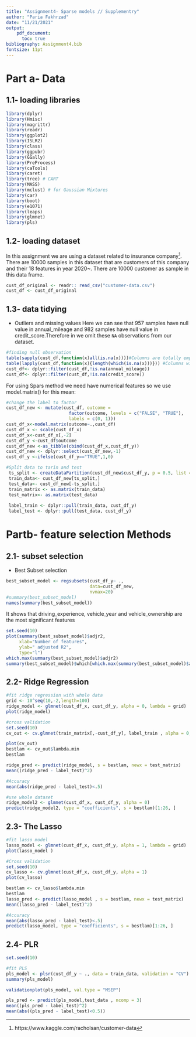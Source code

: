 ---
title: "Assignment4- Sparse models // Supplementry"
author: "Paria Fakhrzad"
date: "11/21/2021"
output: 
    pdf_document:
      toc: true
bibliography: Assignment4.bib
fontsize: 11pt
---

# Part a- Data
## 1.1- loading libraries
```{r setup, set.seed(1) , warning=FALSE, message=FALSE}
library(dplyr)
library(Hmisc)
library(magrittr)
library(readr)
library(ggplot2)
library(ISLR2)
library(class)
library(ggpubr)
library(GGally)
library(PreProcess)
library(caTools)
library(caret)
library(tree) # CART 
library(MASS)
library(mclust) # for Gaussian Mixtures
library(car)
library(boot)
library(e1071)
library(leaps)
library(glmnet)
library(pls)
```

## 1.2- loading dataset
In this assignment we are using a dataset related to insurance company^[https://www.kaggle.com/racholsan/customer-data].
There are 10000 samples in this dataset that are customers of this company and their 18 features in year 2020~\cite{data}. There are 10000 customer as sample in this data frame.
```{r message=FALSE, warning=FALSE}
cust_df_original <- readr:: read_csv("customer-data.csv")
cust_df <- cust_df_original
```

## 1.3- data tidying

 * Outliers and missing values 
 Here we can see that 957 samples have null value in annual_mileage and 982 samples have null value in credit_score.Therefore in we omit these `NA` observations from our dataset.
```{r warning=FALSE, message=FALSE, eval=FALSE}
#finding null observation
table(sapply(cust_df,function(x)all(is.na(x))))#Columns are totally empty
table(lapply(cust_df,function(x){length(which(is.na(x)))})) #Columns with NA
cust_df<- dplyr::filter(cust_df,!is.na(annual_mileage))
cust_df<- dplyr::filter(cust_df,!is.na(credit_score))
```

For using Spars method we need have numerical features so we use model.matrix() for this mean:
```{r}
#change the label to factor
cust_df_new <- mutate(cust_df, outcome = 
                        factor(outcome, levels = c("FALSE", "TRUE"), 
                        labels = c(0, 1)))
cust_df_x<-model.matrix(outcome~.,cust_df)
cust_df_x <- scale(cust_df_x)
cust_df_x<-cust_df_x[,-2]
cust_df_y <-cust_df$outcome
cust_df_new <-as_tibble(cbind(cust_df_x,cust_df_y))
cust_df_new <- dplyr::select(cust_df_new,-1)
cust_df_y <-ifelse(cust_df_y=="TRUE",1,0)

#Split data to tarin and test
 ts_split <- createDataPartition(cust_df_new$cust_df_y, p = 0.5, list = FALSE)
 train_data<- cust_df_new[ts_split,]
 test_data<- cust_df_new[-ts_split,]
 train_matrix <- as.matrix(train_data)
 test_matrix<- as.matrix(test_data)
 
 label_train <- dplyr::pull(train_data, cust_df_y)
 label_test <- dplyr::pull(test_data, cust_df_y)
```

# Partb- feature selection Methods

## 2.1- subset selection
* Best Subset selection 
```{r}
best_subset_model <- regsubsets(cust_df_y~ .,
                                data=cust_df_new,
                                nvmax=20)
#summary(best_subset_model)
names(summary(best_subset_model))
```

It shows that driving_experience, vehicle_year and vehicle_ownership are the most significant features
```{r}
set.seed(10)
plot(summary(best_subset_model)$adjr2,
     xlab="Number of features",
     ylab=" adjusted R2",
     type="l")
which.max(summary(best_subset_model)$adjr2)
summary(best_subset_model)$which[which.max(summary(best_subset_model)$adjr2),]
```

## 2.2- Ridge Regression
```{r eval=FALSE}
#fit ridge regression with whole data
grid <- 10^seq(10,-2,length=100)
ridge_model <- glmnet(cust_df_x, cust_df_y, alpha = 0, lambda = grid)
plot(ridge_model)

#cross validation 
set.seed(10)
cv_out <- cv.glmnet(train_matrix[,-cust_df_y], label_train , alpha = 0,lambda = grid) 

plot(cv_out)
bestlam <- cv_out$lambda.min
bestlam

ridge_pred <- predict(ridge_model, s = bestlam, newx = test_matrix)
mean((ridge_pred - label_test)^2)

#Accuracy
mean(abs(ridge_pred - label_test)<.5)

#use whole dataset
ridge_model2 <- glmnet(cust_df_x, cust_df_y, alpha = 0)
predict(ridge_model2, type = "coefficients", s = bestlam)[1:26, ]
```


## 2.3-  The Lasso
```{r eval=FALSE}
#fit lasso model
lasso_model <- glmnet(cust_df_x, cust_df_y, alpha = 1, lambda = grid)
plot(lasso_model )

#Cross validation
set.seed(10)
cv_lasso <- cv.glmnet(cust_df_x, cust_df_y, alpha = 1) 
plot(cv_lasso)

bestlam <- cv_lasso$lambda.min
bestlam
lasso_pred <- predict(lasso_model , s = bestlam, newx = test_matrix)
mean((lasso_pred - label_test)^2)

#Accuracy
mean(abs(lasso_pred - label_test)<.5)
predict(lasso_model, type = "coefficients", s = bestlam)[1:26, ]
```

## 2.4- PLR

```{r eval=FALSE}
set.seed(10)

#fit PLS 
pls_model <- plsr(cust_df_y ~ ., data = train_data, validation = "CV")
summary(pls_model)

```
```{r eval=FALSE}
validationplot(pls_model, val.type = "MSEP")
```

```{r eval=FALSE}
pls_pred <- predict(pls_model,test_data , ncomp = 3)
mean((pls_pred - label_test)^2)
mean(abs((pls_pred - label_test)<0.5))

```

